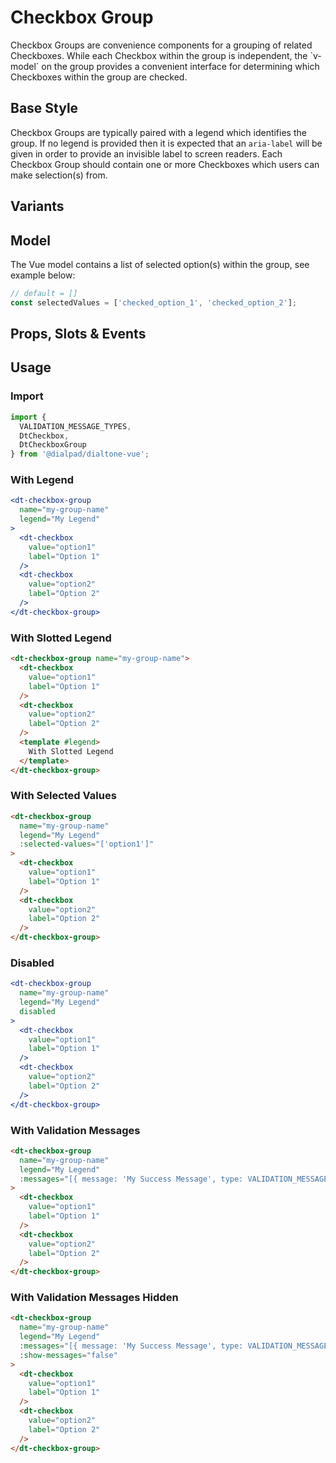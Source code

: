 
# Checkbox Group

<Subtitle>
  Checkbox Groups are convenience components for a grouping of related Checkboxes. While each Checkbox within the group
  is independent, the `v-model` on the group provides a convenient interface for determining which Checkboxes within
  the group are checked.
</Subtitle>

## Base Style

Checkbox Groups are typically paired with a legend which identifies the group. If no legend is provided then it is
expected that an `aria-label` will be given in order to provide an invisible label to screen readers. Each Checkbox
Group should contain one or more Checkboxes which users can make selection(s) from.

<Canvas>
  <Story id="forms-checkbox-group--default" />
</Canvas>

## Variants

<Canvas>
  <Story id="forms-checkbox-group--variants" />
</Canvas>

## Model

The Vue model contains a list of selected option(s) within the group, see example below:

```js
// default = []
const selectedValues = ['checked_option_1', 'checked_option_2'];
```

## Props, Slots & Events

<ArgsTable of={DtCheckboxGroup} />

## Usage

### Import

```jsx
import {
  VALIDATION_MESSAGE_TYPES,
  DtCheckbox,
  DtCheckboxGroup
} from '@dialpad/dialtone-vue';
```

### With Legend

```jsx
<dt-checkbox-group
  name="my-group-name"
  legend="My Legend"
>
  <dt-checkbox
    value="option1"
    label="Option 1"
  />
  <dt-checkbox
    value="option2"
    label="Option 2"
  />
</dt-checkbox-group>
```

### With Slotted Legend

```html
<dt-checkbox-group name="my-group-name">
  <dt-checkbox
    value="option1"
    label="Option 1"
  />
  <dt-checkbox
    value="option2"
    label="Option 2"
  />
  <template #legend>
    With Slotted Legend
  </template>
</dt-checkbox-group>
```

### With Selected Values

```html
<dt-checkbox-group
  name="my-group-name"
  legend="My Legend"
  :selected-values="['option1']"
>
  <dt-checkbox
    value="option1"
    label="Option 1"
  />
  <dt-checkbox
    value="option2"
    label="Option 2"
  />
</dt-checkbox-group>
```

### Disabled

```jsx
<dt-checkbox-group
  name="my-group-name"
  legend="My Legend"
  disabled
>
  <dt-checkbox
    value="option1"
    label="Option 1"
  />
  <dt-checkbox
    value="option2"
    label="Option 2"
  />
</dt-checkbox-group>
```

### With Validation Messages

```html
<dt-checkbox-group
  name="my-group-name"
  legend="My Legend"
  :messages="[{ message: 'My Success Message', type: VALIDATION_MESSAGE_TYPES.SUCCESS }]"
>
  <dt-checkbox
    value="option1"
    label="Option 1"
  />
  <dt-checkbox
    value="option2"
    label="Option 2"
  />
</dt-checkbox-group>
```

### With Validation Messages Hidden

```html
<dt-checkbox-group
  name="my-group-name"
  legend="My Legend"
  :messages="[{ message: 'My Success Message', type: VALIDATION_MESSAGE_TYPES.SUCCESS }]"
  :show-messages="false"
>
  <dt-checkbox
    value="option1"
    label="Option 1"
  />
  <dt-checkbox
    value="option2"
    label="Option 2"
  />
</dt-checkbox-group>
```
